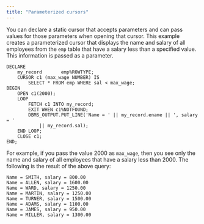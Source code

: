 ```yaml
---
title: "Parameterized cursors"
---
```


<div id="parameterized_cursors" class="registered_link"></div>

You can declare a static cursor that accepts parameters and can pass values for those parameters when opening that cursor. This example creates a parameterized cursor that displays the name and salary of all employees from the `emp` table that have a salary less than a specified value. This information is passed as a parameter.

```text
DECLARE
    my_record       emp%ROWTYPE;
    CURSOR c1 (max_wage NUMBER) IS
        SELECT * FROM emp WHERE sal < max_wage;
BEGIN
    OPEN c1(2000);
    LOOP
        FETCH c1 INTO my_record;
        EXIT WHEN c1%NOTFOUND;
        DBMS_OUTPUT.PUT_LINE('Name = ' || my_record.ename || ', salary = '
            || my_record.sal);
    END LOOP;
    CLOSE c1;
END;
```

For example, if you pass the value 2000 as `max_wage`, then you see only the name and salary of all employees that have a salary less than 2000. The following is the result of the above query:

```text
Name = SMITH, salary = 800.00
Name = ALLEN, salary = 1600.00
Name = WARD, salary = 1250.00
Name = MARTIN, salary = 1250.00
Name = TURNER, salary = 1500.00
Name = ADAMS, salary = 1100.00
Name = JAMES, salary = 950.00
Name = MILLER, salary = 1300.00
```
